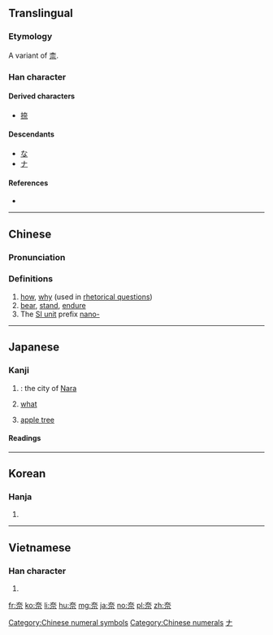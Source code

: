 {{also|柰}}
==Translingual==

===Etymology===
A variant of [[柰]].

===Han character===
{{Han char|rn=37|rad=大|as=05|sn=8|four=40901|canj=KMMF|ids=⿱大示}}

====Derived characters====
* [[捺]]

====Descendants====
* [[な]]
* [[ナ]]

====References====
* {{Han ref|kx=0251.010|dkj=05893|dj=0511.010|hdz=10532.020|uh=5948|ud=22856|bh=A960|bd=43360}}

----

==Chinese==
{{zh-forms}}

===Pronunciation===
{{zh-pron
|m=nài
|c=noi6
|mc=y
|oc=y
|ma=
|cat=adv,v,pref
}}

===Definitions===
# [[how]], [[why]] (used in [[rhetorical question]]s)
# [[bear]], [[stand]], [[endure]]
# The [[Appendix:SI units|SI unit]] prefix [[nano-]]

[[Category:Chinese numeral symbols]]
[[Category:Chinese numerals]]

----

==Japanese==

===Kanji===
{{ja-kanji|grade=c|rs=凵03}}

# {{abbreviation of|lang=ja|sort=な|奈良|nodot=1}}: the city of [[Nara]]
# [[what]]
# {{context|lang=ja|sort=からなし|obsolete}} [[apple tree]]

====Readings====
{{ja-readings
|goon=[[な]] (na), [[ない]] (nai)
|kanon=[[だ]] (da), [[だい]] (dai)
|kun=[[いかん]] (ikan), [[からなし]] (karanashi)
}}

[[Category:Han characters from which katakana were derived|ナ]]

----

==Korean==

===Hanja===
{{ko-hanja|hangeul=[[내]], [[나]]|rv=nae, na|mr=nae, na}}

# {{defn|lang=ko|sort=大05}}

----

==Vietnamese==

===Han character===
{{vi-hantu|[[nại]], [[nhự]]|rs=大05}}

# {{defn|lang=vi|sort=大05}}

[[fr:奈]]
[[ko:奈]]
[[li:奈]]
[[hu:奈]]
[[mg:奈]]
[[ja:奈]]
[[no:奈]]
[[pl:奈]]
[[zh:奈]]